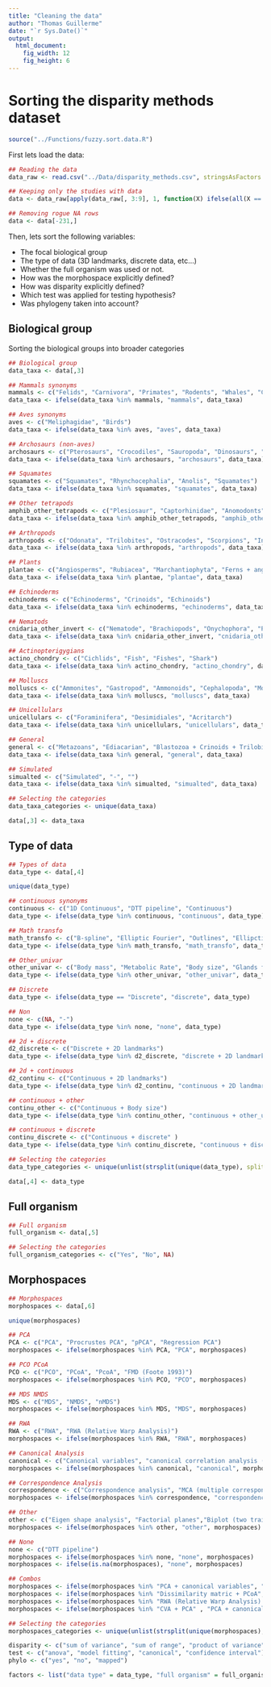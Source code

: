 ```yaml
---
title: "Cleaning the data"
author: "Thomas Guillerme"
date: "`r Sys.Date()`"
output:
  html_document:
    fig_width: 12
    fig_height: 6
---
```


# Sorting the disparity methods dataset

```r
source("../Functions/fuzzy.sort.data.R")
```

First lets load the data:

```r
## Reading the data
data_raw <- read.csv("../Data/disparity_methods.csv", stringsAsFactors = FALSE)

## Keeping only the studies with data
data <- data_raw[apply(data_raw[, 3:9], 1, function(X) ifelse(all(X == "-"), FALSE, TRUE)), ]

## Removing rogue NA rows
data <- data[-231,]
```

Then, lets sort the following variables:

 * The focal biological group
 * The type of data (3D landmarks, discrete data, etc...)
 * Whether the full organism was used or not.
 * How was the morphospace explicitly defined?
 * How was disparity explicitly defined?
 * Which test was applied for testing hypothesis?
 * Was phylogeny taken into account?

## Biological group

Sorting the biological groups into broader categories

```r
## Biological group
data_taxa <- data[,3]

## Mammals synonyms
mammals <- c("Felids", "Carnivora", "Primates", "Rodents", "Whales", "Cetacean", "Cetaceans", "Metatheria", "Marsupials", "Humans", "Perissodactyla", "Lipotyphla", "Mammals")
data_taxa <- ifelse(data_taxa %in% mammals, "mammals", data_taxa)

## Aves synonyms
aves <- c("Meliphagidae", "Birds")
data_taxa <- ifelse(data_taxa %in% aves, "aves", data_taxa)

## Archosaurs (non-aves)
archosaurs <- c("Pterosaurs", "Crocodiles", "Sauropoda", "Dinosaurs", "Theropods", "Archosauria")
data_taxa <- ifelse(data_taxa %in% archosaurs, "archosaurs", data_taxa)

## Squamates
squamates <- c("Squamates", "Rhynchocephalia", "Anolis", "Squamates")
data_taxa <- ifelse(data_taxa %in% squamates, "squamates", data_taxa)

## Other tetrapods
amphib_other_tetrapods <- c("Plesiosaur", "Captorhinidae", "Anomodonts", "Ichtyosaurs", "Amphibians", "Frogs", "Caecilian")
data_taxa <- ifelse(data_taxa %in% amphib_other_tetrapods, "amphib_other_tetrapods", data_taxa)

## Arthropods
arthropods <- c("Odonata", "Trilobites", "Ostracodes", "Scorpions", "Insects", "Eurypterida", "Orthoptera", "Arthropods", "Crustacean", "Beetles", "Hymenoptera", "Amphipodes")
data_taxa <- ifelse(data_taxa %in% arthropods, "arthropods", data_taxa)

## Plants
plantae <- c("Angiosperms", "Rubiacea", "Marchantiophyta", "Ferns + angiosperms")
data_taxa <- ifelse(data_taxa %in% plantae, "plantae", data_taxa)

## Echinoderms
echinoderms <- c("Echinoderms", "Crinoids", "Echinoids")
data_taxa <- ifelse(data_taxa %in% echinoderms, "echinoderms", data_taxa)

## Nematods
cnidaria_other_invert <- c("Nematode", "Brachiopods", "Onychophora", "Palaeoscolecid worms", "Graptolites", "Cnidera", "Corals", "Cnidaria")
data_taxa <- ifelse(data_taxa %in% cnidaria_other_invert, "cnidaria_other_invert", data_taxa)

## Actinopterigygians
actino_chondry <- c("Cichlids", "Fish", "Fishes", "Shark")
data_taxa <- ifelse(data_taxa %in% actino_chondry, "actino_chondry", data_taxa)

## Molluscs
molluscs <- c("Ammonites", "Gastropod", "Ammonoids", "Cephalopoda", "Mollusca", "Bivalves")
data_taxa <- ifelse(data_taxa %in% molluscs, "molluscs", data_taxa)

## Unicellulars
unicellulars <- c("Foraminifera", "Desimidiales", "Acritarch")
data_taxa <- ifelse(data_taxa %in% unicellulars, "unicellulars", data_taxa)

## General
general <- c("Metazoans", "Ediacarian", "Blastozoa + Crinoids + Trilobite", "Echinoids + Trilobites", "Crinoids + Balstozoa", "Marine invertebrates", "Amniotes", "Vertebrates")
data_taxa <- ifelse(data_taxa %in% general, "general", data_taxa)

## Simulated
simualted <- c("Simulated", "-", "")
data_taxa <- ifelse(data_taxa %in% simualted, "simualted", data_taxa)

## Selecting the categories
data_taxa_categories <- unique(data_taxa)

data[,3] <- data_taxa
```

## Type of data

```r
## Types of data
data_type <- data[,4]

unique(data_type)

## continuous synonyms
continuous <- c("1D Continuous", "DTT pipeline", "Continuous")
data_type <- ifelse(data_type %in% continuous, "continuous", data_type)

## Math transfo
math_transfo <- c("B-spline", "Elliptic Fourier", "Outlines", "Ellipctic Fourier")
data_type <- ifelse(data_type %in% math_transfo, "math_transfo", data_type)

## Other_univar
other_univar <- c("Body mass", "Metabolic Rate", "Body size", "Glands for chemical communication", "Chemical signals", "Colours")
data_type <- ifelse(data_type %in% other_univar, "other_univar", data_type)

## Discrete
data_type <- ifelse(data_type == "Discrete", "discrete", data_type)

## Non
none <- c(NA, "-")
data_type <- ifelse(data_type %in% none, "none", data_type)

## 2d + discrete
d2_discrete <- c("Discrete + 2D landmarks")
data_type <- ifelse(data_type %in% d2_discrete, "discrete + 2D landmarks", data_type)

## 2d + continuous
d2_continu <- c("Continuous + 2D landmarks")
data_type <- ifelse(data_type %in% d2_continu, "continuous + 2D landmarks", data_type)

## continuous + other
continu_other <- c("Continuous + Body size")
data_type <- ifelse(data_type %in% continu_other, "continuous + other_univar", data_type)

## continuous + discrete
continu_discrete <- c("Continuous + discrete" )
data_type <- ifelse(data_type %in% continu_discrete, "continuous + discrete", data_type)

## Selecting the categories
data_type_categories <- unique(unlist(strsplit(unique(data_type), split = " \\+ ")))

data[,4] <- data_type
```

## Full organism

```r
## Full organism
full_organism <- data[,5]

## Selecting the categories
full_organism_categories <- c("Yes", "No", NA)
```

## Morphospaces

```r
## Morphospaces
morphospaces <- data[,6]

unique(morphospaces)

## PCA
PCA <- c("PCA", "Procrustes PCA", "pPCA", "Regression PCA")
morphospaces <- ifelse(morphospaces %in% PCA, "PCA", morphospaces)

## PCO PCoA
PCO <- c("PCO", "PCoA", "PcoA", "FMD (Foote 1993)")
morphospaces <- ifelse(morphospaces %in% PCO, "PCO", morphospaces)

## MDS NMDS
MDS <- c("MDS", "NMDS", "nMDS")
morphospaces <- ifelse(morphospaces %in% MDS, "MDS", morphospaces)

## RWA
RWA <- c("RWA", "RWA (Relative Warp Analysis)")
morphospaces <- ifelse(morphospaces %in% RWA, "RWA", morphospaces)

## Canonical Analysis
canonical <- c("Canonical variables", "canonical correlation analysis (CCA)")
morphospaces <- ifelse(morphospaces %in% canonical, "canonical", morphospaces)

## Correspondence Analysis
correspondence <- c("Correspondence analysis", "MCA (multiple correspondence analyses)")
morphospaces <- ifelse(morphospaces %in% correspondence, "correspondence", morphospaces)

## Other
other <- c("Eigen shape analysis", "Factorial planes","Biplot (two traits only)", "biplot (residuals of two traits)", "Factorial planes","Procrustes plane (2 D axis)", "Procrustes coordinates")
morphospaces <- ifelse(morphospaces %in% other, "other", morphospaces)

## None
none <- c("DTT pipeline")
morphospaces <- ifelse(morphospaces %in% none, "none", morphospaces)
morphospaces <- ifelse(is.na(morphospaces), "none", morphospaces)

## Combos
morphospaces <- ifelse(morphospaces %in% "PCA + canonical variables", "PCA + canonical", morphospaces)
morphospaces <- ifelse(morphospaces %in% "Dissimilarity matric + PCoA", "PCO + other", morphospaces)
morphospaces <- ifelse(morphospaces %in% "RWA (Relative Warp Analysis) + PCO", "PCO + RWA", morphospaces)
morphospaces <- ifelse(morphospaces %in% "CVA + PCA" , "PCA + canonical", morphospaces)

## Selecting the categories
morphospaces_categories <- unique(unlist(strsplit(unique(morphospaces), split = " \\+ ")))

```


```r
disparity <- c("sum of variance", "sum of range", "product of variance", "product of range", "distance", "observed") #TG: Area from observed to estimated (DTT)
test <- c("anova", "model fitting", "canonical", "confidence interval")
phylo <- c("yes", "no", "mapped")

factors <- list("data type" = data_type, "full organism" = full_organism, "morphospace" = morphospace, "disparity" = disparity, "test" = test, "phylo correction" = phylo)
```